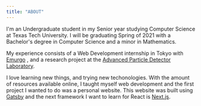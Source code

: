 ```yaml
---
title: "ABOUT"
---
```


I'm an Undergraduate student in my Senior year studying Computer Science at Texas Tech University. I will be graduating Spring of 2021 with a Bachelor's degree in
Computer Science and a minor in Mathematics.

My experience consists of a Web Development internship in Tokyo with <a className="hvr-underline-from-left" href="https://emurgo.io/" target="\_blank"> Emurgo</a>
, and a research project at the <a className="hvr-underline-from-left" href="https://www.depts.ttu.edu/phas/apdl/" target="\_blank"> Advanced Particle Detector Laboratory</a>.

I love learning new things, and trying new techonologies. With the amount of resources available online, I taught myself web development and the first project I
wanted to do was a personal website. This website was built using <a className="hvr-underline-from-left" href="https://www.gatsbyjs.com/" target="\_blank"> Gatsby</a>
and the next framework I want to learn for React is <a className="hvr-underline-from-left" href="https://nextjs.org/" target="_blank">Next.js</a>.
